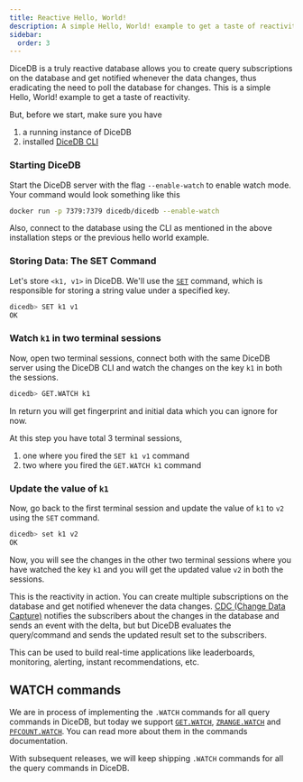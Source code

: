 ```yaml
---
title: Reactive Hello, World!
description: A simple Hello, World! example to get a taste of reactivity.
sidebar:
  order: 3
---
```


DiceDB is a truly reactive database allows you to create query subscriptions on the database
and get notified whenever the data changes, thus eradicating the need to poll the database for changes. This is a simple Hello, World! example to get a taste of reactivity.

But, before we start, make sure you have

1. a running instance of DiceDB
2. installed [DiceDB CLI](https://github.com/dicedb/dicedb-cli)

### Starting DiceDB

Start the DiceDB server with the flag `--enable-watch`
to enable watch mode. Your command would look something
like this

```bash
docker run -p 7379:7379 dicedb/dicedb --enable-watch
```

Also, connect to the database using the CLI as mentioned in the above installation steps or
the previous hello world example.

### Storing Data: The SET Command

Let's store `<k1, v1>` in DiceDB. We'll use the [`SET`](/commands/set) command, which is responsible for storing a string value under a specified key.

```bash
dicedb> SET k1 v1
OK
```

### Watch `k1` in two terminal sessions

Now, open two terminal sessions, connect both with the same DiceDB server using the DiceDB CLI
and watch the changes on the key `k1` in both the sessions.

```bash
dicedb> GET.WATCH k1
```

In return you will get fingerprint and initial data which you can ignore for now.

At this step you have total 3 terminal sessions,

1. one where you fired the `SET k1 v1` command
2. two where you fired the `GET.WATCH k1` command

### Update the value of `k1`

Now, go back to the first terminal session and update the value of `k1` to `v2` using the `SET` command.

```bash
dicedb> set k1 v2
OK
```

Now, you will see the changes in the other two terminal sessions where you have watched the key `k1`
and you will get the updated value `v2` in both the sessions.

This is the reactivity in action. You can create multiple subscriptions on the database and get notified whenever the data changes.
[CDC (Change Data Capture)](https://www.confluent.io/learn/change-data-capture/) notifies the subscribers
about the changes in the database and sends an event with the delta, but but DiceDB
evaluates the query/command and sends the updated result set to the subscribers.

This can be used to build real-time applications like leaderboards, monitoring, alerting, instant recommendations, etc.

## WATCH commands

We are in process of implementing the `.WATCH` commands for all query commands in DiceDB,
but today we support [`GET.WATCH`](/commands/getwatch), [`ZRANGE.WATCH`](/commands/zrangewatch) and [`PFCOUNT.WATCH`](/commands/pfcountwatch). You can read more about them
in the commands documentation.

With subsequent releases, we will keep shipping `.WATCH` commands for all the query commands in DiceDB.
